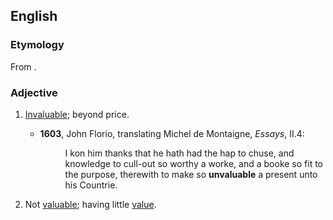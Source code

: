 ==English==
===Etymology===
From {{prefix|un|valuable}}.

===Adjective===
{{en-adj}}

# {{context|obsolete}} [[invaluable|Invaluable]]; beyond price. {{defdate|16th-18th c.}}
#*'''1603''', John Florio, translating Michel de Montaigne, ''Essays'', II.4:
#*:I kon him thanks that he hath had the hap to chuse, and knowledge to cull-out so worthy a worke, and a booke so fit to the purpose, therewith to make so '''unvaluable''' a present unto his Countrie.
# {{context|rare}} Not [[valuable]]; having little [[value]]. {{defdate|from 17th c.}}